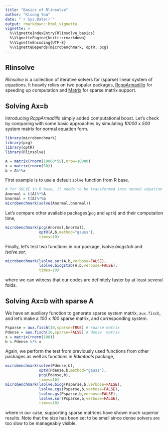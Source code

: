```yaml
---
title: "Basics of Rlinsolve"
author: "Kisung You"
date: "`r Sys.Date()`"
output: rmarkdown::html_vignette
vignette: >
  %\VignetteIndexEntry{Rlinsolve_basics}
  %\VignetteEngine{knitr::rmarkdown}
  %\VignetteEncoding{UTF-8}
  %\VignetteDepends{microbenchmark, optR, pcg}
---
```


## Rlinsolve

*Rlinsolve* is a collection of iterative solvers for (sparse) linear system of equations. It 
heavily relies on two popular packages, [RcppArmadillo](https://CRAN.R-project.org/package=RcppArmadillo) for speeding up computation and [Matrix]( https://CRAN.R-project.org/package=Matrix) for sparse matrix 
support.

## Solving **Ax=b** 
Introducing *RcppArmadillo* simply added computational boost. Let's check by comparing with some basic approaches by simulating *10000* x *500* system matrix for normal equation form.
```r
library(microbenchmark)
library(pcg)
library(optR)
library(Rlinsolve)
```
```r
A = matrix(rnorm(10000*50),nrow=10000)
x = matrix(rnorm(50))
b = A%*%x
```



First example is to use a default `solve` function from R base.
```r
# for SOLVE in R base, it needs to be transformed into normal equation form.
Anormal = t(A)%*%A
bnormal = t(A)%*%b
microbenchmark(solve(Anormal,bnormal))
```

Let's compare other available packages(`pcg` and `optR`) and their computation time,
```r
microbenchmark(pcg(Anormal,bnormal),
               optR(A,b,method="gauss"),
               times=10)
```


Finally, let's test two functions in our package, *lsolve.bicgstab* and *lsolve.sor*,
```r
microbenchmark(lsolve.sor(A,b,verbose=FALSE),
               lsolve.bicgstab(A,b,verbose=FALSE),
               times=10)
```

where we can witness that our codes are definitely faster by at least several folds.

## Solving **Ax=b** with sparse A
We have an auxiliary function to generate sparse system matrix, `aux.fisch`, and let's make a
*100* x *100* sparse matrix, and corresponding system.
```r
Psparse = aux.fisch(10,sparse=TRUE) # sparse matrix
Pdense = aux.fisch(10,sparse=FALSE) # dense  matrix
x = matrix(rnorm(100))
b = Pdense %*% x
```

Again, we perform the test from previously used functions from other packages as well as functions in *Rdimtools* package,
```r
microbenchmark(solve(Pdense,b),
               optR(Pdense,b,method="gauss"),
               pcg(Pdense,b),
               times=10)
microbenchmark(lsolve.bicg(Psparse,b,verbose=FALSE),
               lsolve.cgs(Psparse,b,verbose=FALSE),
               lsolve.gs(Psparse,b,verbose=FALSE),
               lsolve.sor(Psparse,b,verbose=FALSE),
               times=10)
```

where in our case, supporting sparse matrices have shown much superior results. Note that the size has been set to be small since dense solvers are too slow to be manageably visible.
